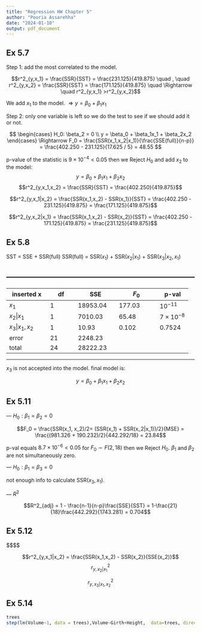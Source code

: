 ```yaml
---
title: "Regression HW Chapter 5"
author: "Pooria Assarehha"
date: "2024-01-10"
output: pdf_document
---
```


## Ex 5.7

Step 1: add the most correlated to the model.

$$r^2_{y,x_1} = \frac{SSR}{SST}  = \frac{231.125}{419.875} \quad , \quad r^2_{y,x_2} = \frac{SSR}{SST}  = \frac{171.125}{419.875} \quad \Rightarrow 
\quad r^2_{y,x_1} >r^2_{y,x_2}$$

We add $x_1$ to the model. $\Rightarrow y = \beta_0 + \beta_1 x_1$ 

Step 2: only one variable is left so we do the test to see if we should add it or not.

$$
\begin{cases}
H_0: \beta_2 = 0 \\
y = \beta_0 + \beta_1x_1 + \beta_2x_2
\end{cases} \Rightarrow F_0 = \frac{SSR(x_1,x_2|x_1)}{\frac{SSE(full)}{n-p}} = \frac{402.250 - 231.125}{17.625 / 5} = 48.55
$$

p-value of the statistic is $9\times 10^{-4} < 0.05$ then we Reject $H_0$ and add $x_2$ to the model:
$$ y = \beta_0 + \beta_1x_1 + \beta_2x_2 $$
$$r^2_{y,x_1,x_2} = \frac{SSR}{SST} = \frac{402.250}{419.875}$$

$$r^2_{y,x_1|x_2} = \frac{SSR(x_1,x_2) - SSR(x_1)}{SST} = \frac{402.250 - 231.125}{419.875} = \frac{171.125}{419.875}$$

$$r^2_{y,x_2|x_1} = \frac{SSR(x_1,x_2) - SSR(x_2)}{SST} = \frac{402.250 - 171.125}{419.875} = \frac{231.125}{419.875}$$

## Ex 5.8

SST = SSE + SSR(full)
SSR(full) = SSR($x_1$) + SSR($x_2|x_1$) + SSR($x_3 | x_2 , x_1$)

------------------------------------------------------------------------
------------------------------------------------------------------------
inserted x    |     df    |    SSE        |     $F_0$     |   p-val    |
------------- | --------- | ------------- | ------------- | ---------- |
$x_1$         |     1     |   18953.04    |   177.03      | $10^{-11}$ |
$x_2 | x_1$   |     1     |   7010.03     |   65.48       | $7\times10^{-8}$|
$x_3|x_1,x_2$ |     1     |   10.93       |   0.102       | $0.7524$   |
error         |     21    |   2248.23     |               |            |
total         |     24    |   28222.23    |               |            |
------------------------------------------------------------------------

$x_3$ is not accepted into the model. final model is:

$$y = \beta_0 + \beta_1x_1 + \beta_2x_2 $$

## Ex 5.11

--- $H_0: \beta_1 = \beta_2 = 0$

$$F_0 = \frac{SSR(x_1, x_2)/2= (SSR(x_1) + SSR(x_2|x_1))/2}{MSE}  = \frac{(981.326 + 190.232)/2}{442.292/18} = 23.84$$

p-val equals $8.7 \times 10^{-6} < 0.05$ for $F_0 \sim F(2,18)$ then we Reject $H_0$.
$\beta_1$ and $\beta_2$ are not simultaneously zero.

--- $H_0: \beta_1 = \beta_3 = 0$

not enough info to calculate SSR($x_3,x_1$).

--- $R^2$

$$R^2_{adj} = 1 - \frac{n-1}{n-p}\frac{SSE}{SST} = 1-\frac{21}{18}\frac{442.292}{1743.281} = 0.704$$

## Ex 5.12

$$$$

$$r^2_{y,x_1|x_2} = \frac{SSR(x_1,x_2) - SSR(x_2)}{SSE(x_2)}$$
$$r^2_{y,x_2|x_1}$$

$$r^2_{y,x_3|x_1,x_2}$$


## Ex 5.14
```r
trees
step(lm(Volume~1, data = trees),Volume~Girth+Height,  data=trees, direction = "forward", test="F")
```
